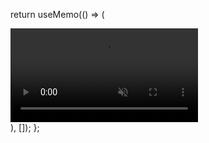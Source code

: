 

  return useMemo(() => (
    <div
        id="top-video"
        key="top-video"
      className="absolute w-screen pointer-events-none top-0 min-h-[400px] sm:ml-[0rem] lg:-ml-[9rem] left-1/2 -translate-x-1/2 z-0 flex items-center justify-center max-h-[720px] overflow-hidden opacity-60"
    >
      <video
        autoPlay
        loop
        muted
        playsInline
        className="w-full h-full object-cover pointer-events-none"
        src="/videos/extropic-wide.mp4"
      >
      </video>
    </div>
  ), []);
};

